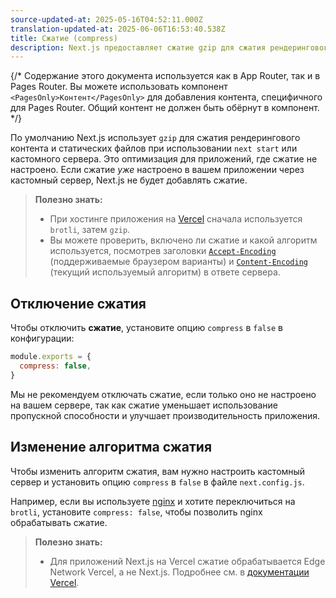 ```yaml
---
source-updated-at: 2025-05-16T04:52:11.000Z
translation-updated-at: 2025-06-06T16:53:40.538Z
title: Сжатие (compress)
description: Next.js предоставляет сжатие gzip для сжатия рендерингового контента и статических файлов, работает только с серверной сборкой. Подробнее об этом здесь.
---
```


{/* Содержание этого документа используется как в App Router, так и в Pages Router. Вы можете использовать компонент `<PagesOnly>Контент</PagesOnly>` для добавления контента, специфичного для Pages Router. Общий контент не должен быть обёрнут в компонент. */}

По умолчанию Next.js использует `gzip` для сжатия рендерингового контента и статических файлов при использовании `next start` или кастомного сервера. Это оптимизация для приложений, где сжатие не настроено. Если сжатие _уже_ настроено в вашем приложении через кастомный сервер, Next.js не будет добавлять сжатие.

> **Полезно знать:**
>
> - При хостинге приложения на [Vercel](https://vercel.com/docs/edge-network/compression) сначала используется `brotli`, затем `gzip`.
> - Вы можете проверить, включено ли сжатие и какой алгоритм используется, посмотрев заголовки [`Accept-Encoding`](https://developer.mozilla.org/en-US/docs/Web/HTTP/Headers/Accept-Encoding) (поддерживаемые браузером варианты) и [`Content-Encoding`](https://developer.mozilla.org/en-US/docs/Web/HTTP/Headers/Content-Encoding) (текущий используемый алгоритм) в ответе сервера.

## Отключение сжатия

Чтобы отключить **сжатие**, установите опцию `compress` в `false` в конфигурации:

```js filename="next.config.js"
module.exports = {
  compress: false,
}
```

Мы не рекомендуем отключать сжатие, если только оно не настроено на вашем сервере, так как сжатие уменьшает использование пропускной способности и улучшает производительность приложения.

## Изменение алгоритма сжатия

Чтобы изменить алгоритм сжатия, вам нужно настроить кастомный сервер и установить опцию `compress` в `false` в файле `next.config.js`.

Например, если вы используете [nginx](https://www.nginx.com/) и хотите переключиться на `brotli`, установите `compress: false`, чтобы позволить nginx обрабатывать сжатие.

> **Полезно знать:**
>
> - Для приложений Next.js на Vercel сжатие обрабатывается Edge Network Vercel, а не Next.js. Подробнее см. в [документации Vercel](https://vercel.com/docs/edge-network/compression).